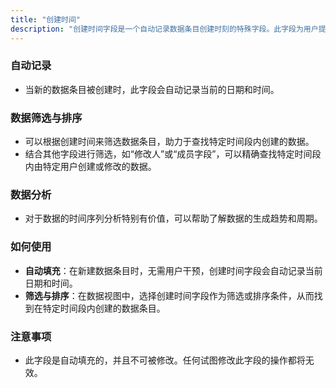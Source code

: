 ```yaml
---
title: "创建时间"
description: "创建时间字段是一个自动记录数据条目创建时刻的特殊字段。此字段为用户提供了确切的时间参考，方便了解和追踪数据的生成时间。"
---
```


### 自动记录

* 当新的数据条目被创建时，此字段会自动记录当前的日期和时间。

### 数据筛选与排序

* 可以根据创建时间来筛选数据条目，助力于查找特定时间段内创建的数据。
* 结合其他字段进行筛选，如“修改人”或“成员字段”，可以精确查找特定时间段内由特定用户创建或修改的数据。

### 数据分析

* 对于数据的时间序列分析特别有价值，可以帮助了解数据的生成趋势和周期。

### 如何使用

* **自动填充**：在新建数据条目时，无需用户干预，创建时间字段会自动记录当前日期和时间。
* **筛选与排序**：在数据视图中，选择创建时间字段作为筛选或排序条件，从而找到在特定时间段内创建的数据条目。

### 注意事项

* 此字段是自动填充的，并且不可被修改。任何试图修改此字段的操作都将无效。
